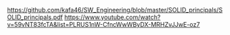 https://github.com/kafa46/SW_Engineering/blob/master/SOLID_principals/SOLID_principals.pdf
https://www.youtube.com/watch?v=59vNT83fcTA&list=PLRUS1nW-CfncWwWByDX-MRHZvJJwE-oz7
